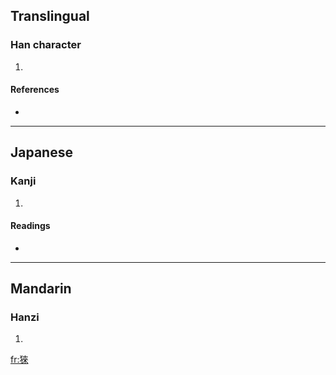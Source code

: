 ==Translingual==

===Han character===
{{Han char|rn=94|rad=犬|as=08|sn=11|four=|canj=大竹木人人 (KHDOO)}}

# {{defn|Han|sort=犬08}}

====References====
* {{Han ref|kx=0712.240|dkj=20471|dj=1124.260|hdz=21352.050|uh=730D|ud=29453}}

----

==Japanese==

===Kanji===
{{ja-kanji|grade=|rs=犬08}}

# {{defn|Japanese}}

====Readings====
* {{ja-readings|on=[[らい]] (rai), [[り]] (ri)|kun=[[たぬき]] (tanuki)}}

----

==Mandarin==

===Hanzi===
{{cmn-hanzi|pin=[[lái]] ([[lai2]])|wg=lai<sup>2</sup>}}

# {{defn|Mandarin}}

[[fr:猍]]